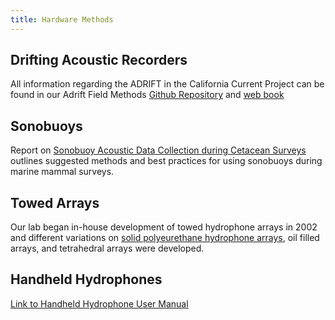 ```yaml
---
title: Hardware Methods
---
```


## Drifting Acoustic Recorders

All information regarding the ADRIFT in the California Current Project can be found in our Adrift Field Methods [Github Repository](https://github.com/SAEL-SWFSC/adrift-field-methods) and [web book](https://sael-swfsc.github.io/adrift-field-methods/)

## Sonobuoys
Report on [Sonobuoy Acoustic Data Collection during Cetacean Surveys](https://repository.library.noaa.gov/view/noaa/20265) outlines suggested methods and best practices for using sonobuoys during marine mammal surveys. 



## Towed Arrays
Our lab began in-house development of towed hydrophone arrays in 2002 and different variations on [solid polyeurethane hydrophone arrays](https://repository.library.noaa.gov/view/noaa/3620/), oil filled arrays, and tetrahedral arrays were developed. 


## Handheld Hydrophones

[Link to Handheld Hydrophone User Manual](https://sael-swfsc.github.io/SAEL-Lab-Hardware/content/handheld-hydrophone.html)